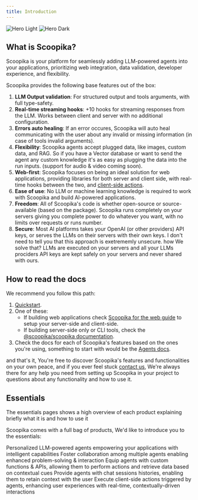 ```yaml
---
title: Introduction
---
```


<img
  className="block dark:hidden"
  src="/images/scoopika-hero-light.png"
  alt="Hero Light"
/>
<img
  className="hidden dark:block"
  src="/images/scoopika-hero-color.png"
  alt="Hero Dark"
/>

## What is Scoopika?

Scoopika is your platform for seamlessly adding LLM-powered agents into your applications, prioritizing web integration, data validation, developer experience, and flexibility.

Scoopika provides the following base features out of the box:

1. **LLM Output validation**: For structured output and tools arguments, with full type-safety.
2. **Real-time streaming hooks**: +10 hooks for streaming responses from the LLM. Works between client and server with no additional configuration.
3. **Errors auto healing**: If an error occures, Scoopika will auto heal communicating with the user about any invalid or missing information (in case of tools invalid arguments).
4. **Flexibility**: Scoopika agents accept plugged data, like images, custom data, and RAG. So if you have a Vector database or want to send the agent any custom knowledge it's as easy as plugging the data into the run inputs. (support for audio & video coming soon).
5. **Web-first**: Scoopika focuses on being an ideal solution for web applications, providing libraries for both server and client side, with real-time hooks between the two, and [client-side actions](/client-side-actions).
6. **Ease of use**: No LLM or machine learning knowledge is required to work with Scoopika and build AI-powered applications.
7. **Freedom**: All of Scoopika's code is whether open-source or source-available (based on the package). Scoopika runs completely on your servers giving you complete power to do whatever you want, with no limits over requests or runs number.
8. **Secure**: Most AI platforms takes your OpenAI (or other providers) API keys, or serves the LLMs on their servers with their own keys. I don't need to tell you that this approach is exetrememly unsecure. how We solve that? LLMs are executed on your servers and all your LLMs prociders API keys are kept safely on your servers and never shared with ours.

## How to read the docs

We recommend you follow this path:

1. [Quickstart](/quickstart).
2. One of these:
    - If building web applications check [Scoopika for the web guide](/guides/scoopika-for-the-web) to setup your server-side and client-side.
    - If building server-side only or CLI tools, check the [@scoopika/scoopika documentation](/packages/ts/scoopika). 
3. Check the docs for each of Scoopika's features based on the ones you're using, something to start with would be the [Agents docs](/agents).

and that's it, You're free to discover Scoopika's features and functionalities on your own peace, and if you ever feel stuck [contact us](/help/contact-us), We're always there for any help you need from setting up Scoopika in your project to questions about any functionality and how to use it.

## Essentials

<Info>The essentials pages shows a high overview of each product explaining briefly what it is and how to use it</Info>

Scoopika comes with a full bag of products, We'd like to introduce you to the essentials:

<CardGroup cols={2}>
  <Card
    title="AI Agents"
    icon="robot"
    href="/essentials/agents"
  >
    Personalized LLM-powered agents empowering your applications with intelligent capabilities
  </Card>
  <Card
    title="Multi-agent smart boxes"
    icon="cube"
    href="https://docs.scoopika.com/docs/boxes"
  >
    Foster collaboration among multiple agents enabling enhanced problem-solving & interaction
  </Card>
  <Card
    title="Tools"
    icon="screwdriver-wrench"
    href="https://mintlify.com/docs/development"
  >
    Equip agents with custom functions & APIs, allowing them to perform actions and retrieve data based on contextual cues
  </Card>
  <Card
    title="History stores"
    icon="database"
    href="https://mintlify.com/docs/development"
  >
    Provide agents with chat sessions histories, enabling them to retain context with the user
  </Card>
  <Card
    title="Client-side actions"
    icon="bolt"
    href="https://mintlify.com/docs/development"
  >
    Execute client-side actions triggered by agents, enhancing user experiences with real-time, contextually-driven interactions
  </Card>
</CardGroup>
